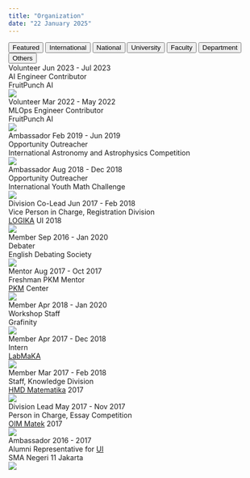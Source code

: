 ---
title: "Organization"
date: "22 January 2025"
---

```{=html}
<!-- Organization Tabs -->
<div class="tab">
    <button class="tablinks featured-tab" onclick="openOrg(event, 'featrd')" id="defaultOpen">Featured</button>
    <button class="tablinks" onclick="openOrg(event, 'intrnl')">International</button>
    <button class="tablinks" onclick="openOrg(event, 'ntionl')">National</button>
    <button class="tablinks" onclick="openOrg(event, 'univty')">University</button>
    <button class="tablinks" onclick="openOrg(event, 'fculty')">Faculty</button>
    <button class="tablinks" onclick="openOrg(event, 'dptmnt')">Department</button>
    <button class="tablinks" onclick="openOrg(event, 'others')">Others</button>
</div>

<!-- Featured Organizations -->
<div id="featrd" class="tabcontent"></div>

<!-- International/Multinational Organizations -->
<div id="intrnl" class="tabcontent" category="International">
  <div class="organization-card">
    <div class="organization-header">
      <span class="organization-position" responsibility="mid">Volunteer</span>
      <span class="organization-daterange">Jun 2023 - Jul 2023</span>
    </div>
    <div class="organization-role">AI Engineer Contributor</div>
    <div class="organization-entity">FruitPunch AI</div>
    <img class="organization-logo" src="../images/FruitPunch_AI.png">
  </div>

  <div class="organization-card">
    <div class="organization-header">
      <span class="organization-position" responsibility="mid">Volunteer</span>
      <span class="organization-daterange">Mar 2022 - May 2022</span>
    </div>
    <div class="organization-role">MLOps Engineer Contributor</div>
    <div class="organization-entity">FruitPunch AI</div>
    <img class="organization-logo" src="../images/FruitPunch_AI.png">
  </div>

  <div class="organization-card">
    <div class="organization-header">
      <span class="organization-position" responsibility="low">Ambassador</span>
      <span class="organization-daterange">Feb 2019 - Jun 2019</span>
    </div>
    <div class="organization-role">Opportunity Outreacher</div>
    <div class="organization-entity">International Astronomy and Astrophysics Competition</div>
    <img class="organization-logo" src="https://iaac.space/src/logo_tt_black_transparent.png">
  </div>

  <div class="organization-card">
    <div class="organization-header">
      <span class="organization-position" responsibility="low">Ambassador</span>
      <span class="organization-daterange">Aug 2018 - Dec 2018</span>
    </div>
    <div class="organization-role">Opportunity Outreacher</div>
    <div class="organization-entity">International Youth Math Challenge</div>
    <img class="organization-logo" src="../images/IYMC.png">
  </div>
</div>

<!-- National Organizations -->
<div id="ntionl" class="tabcontent" category="National">
  <div class="organization-card" featured="true" feature-order="2">
    <div class="organization-header">
      <span class="organization-position" responsibility="high">Division Co-Lead</span>
      <span class="organization-daterange">Jun 2017 - Feb 2018</span>
    </div>
    <div class="organization-role">Vice Person in Charge, Registration Division</div>
    <div class="organization-entity"><span title="Mathematics Event and Competition"><u>LOGIKA</u></span> UI 2018</div>
    <img class="organization-logo" src="../images/LOGIKA_UI-2018.png">
  </div>
</div>

<!-- University Organizations -->
<div id="univty" class="tabcontent" category="University">
  <div class="organization-card" featured="true" feature-order="4">
    <div class="organization-header">
      <span class="organization-position" responsibility="low">Member</span>
      <span class="organization-daterange">Sep 2016 - Jan 2020</span>
    </div>
    <div class="organization-role">Debater</div>
    <div class="organization-entity">English Debating Society</div>
    <img class="organization-logo" src="../images/EDS.png">
  </div>

  <div class="organization-card" featured="true" feature-order="5">
    <div class="organization-header">
      <span class="organization-position" responsibility="mid">Mentor</span>
      <span class="organization-daterange">Aug 2017 - Oct 2017</span>
    </div>
    <div class="organization-role">Freshman PKM Mentor</div>
    <div class="organization-entity"><span title="Student Creativity Program"><u>PKM</u></span> Center</div>
    <img class="organization-logo" src="../images/PKM-Center_UI.png">
  </div>
</div>

<!-- Faculty Organizations -->
<div id="fculty" class="tabcontent" category="Faculty">
  <div class="organization-card">
    <div class="organization-header">
      <span class="organization-position" responsibility="low">Member</span>
      <span class="organization-daterange">Apr 2018 - Jan 2020</span>
    </div>
    <div class="organization-role">Workshop Staff</div>
    <div class="organization-entity">Grafinity</div>
    <img class="organization-logo" src="../images/Grafinity.png" style="top:40px">
  </div>

  <div class="organization-card">
    <div class="organization-header">
      <span class="organization-position" responsibility="low">Member</span>
      <span class="organization-daterange">Apr 2017 - Dec 2018</span>
    </div>
    <div class="organization-role">Intern</div>
    <div class="organization-entity"><span title="Mathematics, Computation and Data Laboratory"><u>LabMaKA</u></span></div>
    <img class="organization-logo" src="../images/LabMaKA.png" style="top:50px">
  </div>
</div>

<!-- Department Organizations -->
<div id="dptmnt" class="tabcontent" category="Department">
  <div class="organization-card" featured="true" feature-order="3">
    <div class="organization-header">
      <span class="organization-position" responsibility="mid">Member</span>
      <span class="organization-daterange">Mar 2017 - Feb 2018</span>
    </div>
    <div class="organization-role">Staff, Knowledge Division</div>
    <div class="organization-entity"><span title="Mathematics Students Association"><u>HMD Matematika</u></span> 2017</div>
    <img class="organization-logo" src="../images/HMDM.png">
  </div>

  <div class="organization-card" featured="true" feature-order="1">
    <div class="organization-header">
      <span class="organization-position" responsibility="high">Division Lead</span>
      <span class="organization-daterange">May 2017 - Nov 2017</span>
    </div>
    <div class="organization-role">Person in Charge, Essay Competition</div>
    <div class="organization-entity"><span title="Mathematics Students' Scientific Olympiad"><u>OIM Matek</u></span> 2017</div>
    <img class="organization-logo" src="../images/OIM_Matek-2017.png">
  </div>
</div>

<!-- Other Organizations -->
<div id="others" class="tabcontent" category="Others">
  <div class="organization-card">
    <div class="organization-header">
      <span class="organization-position" responsibility="low">Ambassador</span>
      <span class="organization-daterange">2016 - 2017</span>
    </div>
    <div class="organization-role">Alumni Representative for <span title="University of Indonesia"><u>UI</u></span></div>
    <div class="organization-entity">SMA Negeri 11 Jakarta</div>
    <img class="organization-logo" src="https://upload.wikimedia.org/wikipedia/id/3/33/Logo_11Jakarta.png" style="top:13px">
  </div>
</div>

<script>
  document.addEventListener("DOMContentLoaded", function() {
    // Get featured tab to populate
    const featuredTab = document.getElementById('featrd');
    
    // Select all tabcontent divs
    const tabContents = document.querySelectorAll('.tabcontent');

    // Collect all featured cards from all tab contents
    const allFeaturedCards = [];

    tabContents.forEach(content => {
      // Select cards that should be featured within each tabcontent
      const featuredCards = Array.from(content.querySelectorAll('.organization-card[featured="true"]'));
      allFeaturedCards.push(...featuredCards);
    });

    // Sort all featured cards based on the feature-order attribute
    allFeaturedCards.sort((a, b) => {
      return parseInt(a.getAttribute('feature-order')) - parseInt(b.getAttribute('feature-order'));
    });

    allFeaturedCards.forEach(card => {
      // Clone each featured card
      const clone = card.cloneNode(true);
      
      // Edit data in card
      if(card.hasAttribute('id')) {
        clone.removeAttribute('id');
      }
      clone.classList.add('featured-card');

      // Add category to card
      const sourceDiv = document.createElement('div');
      sourceDiv.className = 'organization-source';
      sourceDiv.textContent = `${card.parentElement.getAttribute('category')}`;
      clone.appendChild(sourceDiv);

      // Append clone to the featured tab
      featuredTab.appendChild(clone);
    });

    // Open featured tab
    document.getElementById("defaultOpen").click();
  });

  function openOrg(event, orgCat) {
    var idx, tabcontent, tablinks;

    tabcontent = document.getElementsByClassName("tabcontent");
    for (idx = 0; idx < tabcontent.length; idx++) {
      tabcontent[idx].style.display = 'none';
    }

    tablinks = document.getElementsByClassName("tablinks");
    for (idx = 0; idx < tablinks.length; idx++) {
      tablinks[idx].className = tablinks[idx].className.replace(' active', '');
    }

    document.getElementById(orgCat).style.display = 'block';
    event.currentTarget.className += ' active';

    // Reset the animation
    resetAnimation(orgCat);
  }

  function resetAnimation(orgCat) {
    const cards = document.querySelectorAll(`#${orgCat} .organization-card`);
    let delay = 0;

    const observer = new IntersectionObserver(entries => {
      entries.forEach(entry => {
        if (entry.isIntersecting) {
          entry.target.style.animationDelay = `${delay}s`;
          entry.target.classList.add('visible');
          delay += 0.5; // Increment delay for the next card
          observer.unobserve(entry.target); // Stop observing once it has been animated
        } else {
          delay = 0; // Reset delay for non-visible cards
        }
      });
    }, {
      threshold: 0.1
    });

    cards.forEach(card => {
      card.classList.remove('visible');
      observer.observe(card);
    });
  }
</script>
```